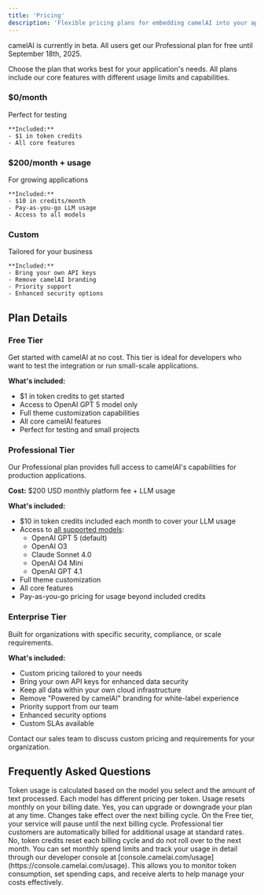 ```yaml
---
title: 'Pricing'
description: 'Flexible pricing plans for embedding camelAI into your applications'
---
```


<Note>
  camelAI is currently in beta. All users get our Professional plan for free until September 18th, 2025.
</Note>

Choose the plan that works best for your application's needs. All plans include our core features with different usage limits and capabilities.

<CardGroup cols={3}>
  <Card title="Free" icon="circle-dollar">
    <h3 className="text-2xl font-bold mb-2">$0<span className="text-sm font-normal">/month</span></h3>
    <p className="text-gray-600 mb-4">Perfect for testing</p>
    
    **Included:**
    - $1 in token credits
    - All core features
  </Card>
  
  <Card title="Professional" icon="rocket">
    <h3 className="text-2xl font-bold mb-2">$200<span className="text-sm font-normal">/month + usage</span></h3>
    <p className="text-gray-600 mb-4">For growing applications</p>
    
    **Included:**
    - $10 in credits/month
    - Pay-as-you-go LLM usage
    - Access to all models
  </Card>
  
  <Card title="Enterprise" icon="building">
    <h3 className="text-2xl font-bold mb-2">Custom</h3>
    <p className="text-gray-600 mb-4">Tailored for your business</p>
    
    **Included:**
    - Bring your own API keys
    - Remove camelAI branding
    - Priority support
    - Enhanced security options
  </Card>
</CardGroup>

## Plan Details

### Free Tier
Get started with camelAI at no cost. This tier is ideal for developers who want to test the integration or run small-scale applications.

**What's included:**
- $1 in token credits to get started
- Access to OpenAI GPT 5 model only
- Full theme customization capabilities
- All core camelAI features
- Perfect for testing and small projects

### Professional Tier
Our Professional plan provides full access to camelAI's capabilities for production applications.

**Cost:** \$200 USD monthly platform fee + LLM usage

**What's included:**
- $10 in token credits included each month to cover your LLM usage
- Access to [all supported models](/dev_api/model-selection-guide):
  - OpenAI GPT 5 (default)
  - OpenAI O3
  - Claude Sonnet 4.0
  - OpenAI O4 Mini
  - OpenAI GPT 4.1
- Full theme customization
- All core features
- Pay-as-you-go pricing for usage beyond included credits

### Enterprise Tier
Built for organizations with specific security, compliance, or scale requirements.

**What's included:**
- Custom pricing tailored to your needs
- Bring your own API keys for enhanced data security
- Keep all data within your own cloud infrastructure
- Remove "Powered by camelAI" branding for white-label experience
- Priority support from our team
- Enhanced security options
- Custom SLAs available

<Card title="Ready for Enterprise?" icon="phone" href="https://cal.com/ipr-camelai/book-a-demo">
  Contact our sales team to discuss custom pricing and requirements for your organization.
</Card>

## Frequently Asked Questions

<AccordionGroup>
  <Accordion title="How is token usage calculated?">
    Token usage is calculated based on the model you select and the amount of text processed. Each model has different pricing per token. Usage resets monthly on your billing date.
  </Accordion>
  
  <Accordion title="Can I change plans anytime?">
    Yes, you can upgrade or downgrade your plan at any time. Changes take effect over the next billing cycle.
  </Accordion>
  
  <Accordion title="What happens if I exceed my token credits?">
    On the Free tier, your service will pause until the next billing cycle. Professional tier customers are automatically billed for additional usage at standard rates.
  </Accordion>
  
  <Accordion title="Do unused credits roll over?">
    No, token credits reset each billing cycle and do not roll over to the next month.
  </Accordion>
  
  <Accordion title="How can I control and monitor my spending?">
    You can set monthly spend limits and track your usage in detail through our developer console at [console.camelai.com/usage](https://console.camelai.com/usage). This allows you to monitor token consumption, set spending caps, and receive alerts to help manage your costs effectively.
  </Accordion>
</AccordionGroup> 